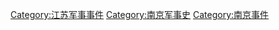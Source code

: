 [[Category:江苏军事事件|Category:江苏军事事件]]
[[Category:南京军事史|Category:南京军事史]]
[[Category:南京事件|Category:南京事件]]
